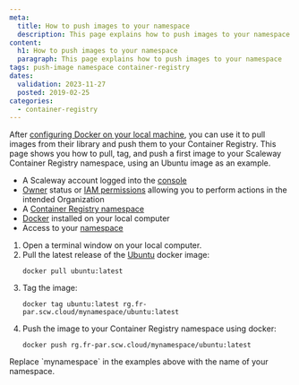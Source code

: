 ```yaml
---
meta:
  title: How to push images to your namespace
  description: This page explains how to push images to your namespace
content:
  h1: How to push images to your namespace
  paragraph: This page explains how to push images to your namespace
tags: push-image namespace container-registry
dates:
  validation: 2023-11-27
  posted: 2019-02-25
categories:
  - container-registry
---
```


After [configuring Docker on your local machine](/containers/container-registry/how-to/connect-docker-cli), you can use it to pull images from their library and push them to your Container Registry. This page shows you how to pull, tag, and push a first image to your Scaleway Container Registry namespace, using an Ubuntu image as an example.

<Macro id="requirements" />

- A Scaleway account logged into the [console](https://console.scaleway.com)
- [Owner](/identity-and-access-management/iam/concepts/#owner) status or [IAM permissions](/identity-and-access-management/iam/concepts/#permission) allowing you to perform actions in the intended Organization
- A [Container Registry namespace](/containers/container-registry/how-to/create-namespace)
- [Docker](https://www.docker.com/) installed on your local computer
- Access to your [namespace](/containers/container-registry/how-to/connect-docker-cli)


1. Open a terminal window on your local computer.
2. Pull the latest release of the [Ubuntu](https://hub.docker.com/_/ubuntu/) docker image:
    ```
    docker pull ubuntu:latest
    ```
3. Tag the image:
    ```
    docker tag ubuntu:latest rg.fr-par.scw.cloud/mynamespace/ubuntu:latest
    ```
4. Push the image to your Container Registry namespace using docker:
    ```
    docker push rg.fr-par.scw.cloud/mynamespace/ubuntu:latest
    ```

<Message type="important">
  Replace `mynamespace` in the examples above with the name of your namespace.
</Message>


